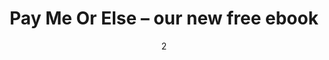 ---
title: 'Pay Me Or Else &#8211; our new free ebook'
description: ''
pubDate: 'Mon Apr 13 2015'
heroImage: '/oldschool/blog-images/1824.jpg'
id: 1823
date_gmt: "2015-04-13T05:28:09"
guid: {"rendered":"http://thenuschool.com/?p=1823"}
modified: "2015-07-07T15:51:35"
modified_gmt: "2015-07-07T15:51:35"
slug: "pay-else-new-free-ebook"
status: "publish"
type: "post"
link: "http://thenuschool.com/pay-me-or-else/?utm_source=thenuschoolblog&utm_medium=squarebanner&utm_campaign=blogpromo"
author: 2
comment_status: "open"
ping_status: "open"
sticky: false
template: ""
format: "standard"
meta: []
categories: [2,225,255,23,251,11,338,223,121,82]
tags: [433,432]
---